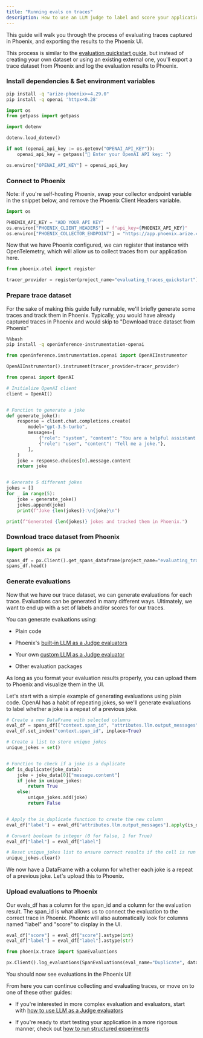 ```yaml
---
title: "Running evals on traces"
description: How to use an LLM judge to label and score your application
---
```


This guide will walk you through the process of evaluating traces captured in Phoenix, and exporting the results to the Phoenix UI.

This process is similar to the [evaluation quickstart guide](https://arize.com/docs/phoenix/evaluation/evals), but instead of creating your own dataset or using an existing external one, you'll export a trace dataset from Phoenix and log the evaluation results to Phoenix.

### Install dependencies & Set environment variables

```bash
pip install -q "arize-phoenix>=4.29.0"
pip install -q openai 'httpx<0.28'
```

```py
import os
from getpass import getpass

import dotenv

dotenv.load_dotenv()

if not (openai_api_key := os.getenv("OPENAI_API_KEY")):
    openai_api_key = getpass("🔑 Enter your OpenAI API key: ")

os.environ["OPENAI_API_KEY"] = openai_api_key
```

### Connect to Phoenix

Note: if you're self-hosting Phoenix, swap your collector endpoint variable in the snippet below, and remove the Phoenix Client Headers variable.

```python
import os

PHOENIX_API_KEY = "ADD YOUR API KEY"
os.environ["PHOENIX_CLIENT_HEADERS"] = f"api_key={PHOENIX_API_KEY}"
os.environ["PHOENIX_COLLECTOR_ENDPOINT"] = "https://app.phoenix.arize.com"
```

Now that we have Phoenix configured, we can register that instance with OpenTelemetry, which will allow us to collect traces from our application here.

```python
from phoenix.otel import register

tracer_provider = register(project_name="evaluating_traces_quickstart")
```

### Prepare trace dataset

For the sake of making this guide fully runnable, we'll briefly generate some traces and track them in Phoenix. Typically, you would have already captured traces in Phoenix and would skip to "Download trace dataset from Phoenix"

```bash
%%bash
pip install -q openinference-instrumentation-openai
```

```python
from openinference.instrumentation.openai import OpenAIInstrumentor

OpenAIInstrumentor().instrument(tracer_provider=tracer_provider)
```

```python
from openai import OpenAI

# Initialize OpenAI client
client = OpenAI()


# Function to generate a joke
def generate_joke():
    response = client.chat.completions.create(
        model="gpt-3.5-turbo",
        messages=[
            {"role": "system", "content": "You are a helpful assistant that generates jokes."},
            {"role": "user", "content": "Tell me a joke."},
        ],
    )
    joke = response.choices[0].message.content
    return joke


# Generate 5 different jokes
jokes = []
for _ in range(5):
    joke = generate_joke()
    jokes.append(joke)
    print(f"Joke {len(jokes)}:\n{joke}\n")

print(f"Generated {len(jokes)} jokes and tracked them in Phoenix.")
```

### Download trace dataset from Phoenix

```py
import phoenix as px

spans_df = px.Client().get_spans_dataframe(project_name="evaluating_traces_quickstart")
spans_df.head()
```

### Generate evaluations

Now that we have our trace dataset, we can generate evaluations for each trace. Evaluations can be generated in many different ways. Ultimately, we want to end up with a set of labels and/or scores for our traces.

You can generate evaluations using:

* Plain code

* Phoenix's [built-in LLM as a Judge evaluators](https://arize.com/docs/phoenix/evaluation/how-to-evals/running-pre-tested-evals)

* Your own [custom LLM as a Judge evaluator](https://arize.com/docs/phoenix/evaluation/how-to-evals/bring-your-own-evaluator)

* Other evaluation packages

As long as you format your evaluation results properly, you can upload them to Phoenix and visualize them in the UI.

Let's start with a simple example of generating evaluations using plain code. OpenAI has a habit of repeating jokes, so we'll generate evaluations to label whether a joke is a repeat of a previous joke.

```python
# Create a new DataFrame with selected columns
eval_df = spans_df[["context.span_id", "attributes.llm.output_messages"]].copy()
eval_df.set_index("context.span_id", inplace=True)

# Create a list to store unique jokes
unique_jokes = set()


# Function to check if a joke is a duplicate
def is_duplicate(joke_data):
    joke = joke_data[0]["message.content"]
    if joke in unique_jokes:
        return True
    else:
        unique_jokes.add(joke)
        return False


# Apply the is_duplicate function to create the new column
eval_df["label"] = eval_df["attributes.llm.output_messages"].apply(is_duplicate)

# Convert boolean to integer (0 for False, 1 for True)
eval_df["label"] = eval_df["label"]

# Reset unique_jokes list to ensure correct results if the cell is run multiple times
unique_jokes.clear()
```

We now have a DataFrame with a column for whether each joke is a repeat of a previous joke. Let's upload this to Phoenix.

### Upload evaluations to Phoenix

Our evals\_df has a column for the span\_id and a column for the evaluation result. The span\_id is what allows us to connect the evaluation to the correct trace in Phoenix. Phoenix will also automatically look for columns named "label" and "score" to display in the UI.

```python
eval_df["score"] = eval_df["score"].astype(int)
eval_df["label"] = eval_df["label"].astype(str)
```

```python
from phoenix.trace import SpanEvaluations

px.Client().log_evaluations(SpanEvaluations(eval_name="Duplicate", dataframe=eval_df))
```

You should now see evaluations in the Phoenix UI!

From here you can continue collecting and evaluating traces, or move on to one of these other guides:

* If you're interested in more complex evaluation and evaluators, start with [how to use LLM as a Judge evaluators](https://arize.com/docs/phoenix/evaluation/how-to-evals/running-pre-tested-evals)

* If you're ready to start testing your application in a more rigorous manner, check out [how to run structured experiments](https://arize.com/docs/phoenix/datasets-and-experiments/how-to-experiments/run-experiments)


